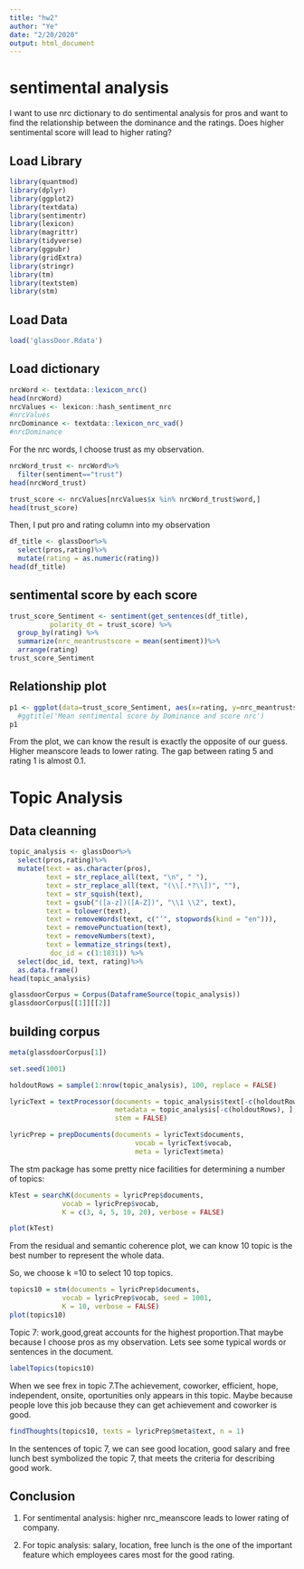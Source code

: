 ---
title: "hw2"
author: "Ye"
date: "2/20/2020"
output: html_document
---




# sentimental analysis 
I want to use nrc dictionary to do sentimental analysis for pros and want to find the relationship between the dominance and the ratings. Does higher sentimental score will lead to higher rating?

## Load Library
```{r message=FALSE}
library(quantmod)
library(dplyr)
library(ggplot2)
library(textdata)
library(sentimentr)
library(lexicon)
library(magrittr)
library(tidyverse)
library(ggpubr)
library(gridExtra)
library(stringr)
library(tm)
library(textstem)
library(stm)
```

## Load Data
```{r}
load('glassDoor.Rdata')
```

## Load dictionary
```{r}

nrcWord <- textdata::lexicon_nrc()
head(nrcWord)
nrcValues <- lexicon::hash_sentiment_nrc
#nrcValues
nrcDominance <- textdata::lexicon_nrc_vad()
#nrcDominance
```


For the nrc words, I choose trust as my observation.
```{r}
nrcWord_trust <- nrcWord%>%
  filter(sentiment=="trust")
head(nrcWord_trust)
```

```{r}
trust_score <- nrcValues[nrcValues$x %in% nrcWord_trust$word,]
head(trust_score)
```

Then, I put pro and rating column into my observation
```{r}
df_title <- glassDoor%>%
  select(pros,rating)%>%
  mutate(rating = as.numeric(rating))
head(df_title)
```

## sentimental score by each score
```{r}
trust_score_Sentiment <- sentiment(get_sentences(df_title), 
          polarity_dt = trust_score) %>% 
  group_by(rating) %>% 
  summarize(nrc_meantrustscore = mean(sentiment))%>%
  arrange(rating)
trust_score_Sentiment
```

## Relationship plot
```{r}
p1 <- ggplot(data=trust_score_Sentiment, aes(x=rating, y=nrc_meantrustscore)) + geom_point(size = 3)+geom_line()
  #ggtitle('Mean sentimental score by Dominance and score nrc')
p1
```

From the plot, we can know the result is exactly the opposite of our guess. Higher meanscore leads to lower rating. The gap between rating 5 and rating 1 is almost 0.1.

# Topic Analysis


## Data cleanning
```{r}

topic_analysis <- glassDoor%>%
  select(pros,rating)%>%
  mutate(text = as.character(pros), 
         text = str_replace_all(text, "\n", " "),   
         text = str_replace_all(text, "(\\[.*?\\])", ""),
         text = str_squish(text), 
         text = gsub("([a-z])([A-Z])", "\\1 \\2", text), 
         text = tolower(text), 
         text = removeWords(text, c("’", stopwords(kind = "en"))), 
         text = removePunctuation(text), 
         text = removeNumbers(text),
         text = lemmatize_strings(text), 
          doc_id = c(1:1831)) %>% 
  select(doc_id, text, rating)%>%
  as.data.frame()
head(topic_analysis)
```


```{r}
glassdoorCorpus = Corpus(DataframeSource(topic_analysis))
glassdoorCorpus[[1]][[2]]
```

## building corpus
```{r}
meta(glassdoorCorpus[1])

set.seed(1001)

holdoutRows = sample(1:nrow(topic_analysis), 100, replace = FALSE)

lyricText = textProcessor(documents = topic_analysis$text[-c(holdoutRows)], 
                          metadata = topic_analysis[-c(holdoutRows), ], 
                          stem = FALSE)

lyricPrep = prepDocuments(documents = lyricText$documents, 
                               vocab = lyricText$vocab,
                               meta = lyricText$meta)
```
The stm package has some pretty nice facilities for determining a number of topics:

```{r}
kTest = searchK(documents = lyricPrep$documents, 
             vocab = lyricPrep$vocab, 
             K = c(3, 4, 5, 10, 20), verbose = FALSE)

plot(kTest)
```
From the residual and semantic coherence plot, we can know 10 topic is the best number to represent the whole data.

So, we choose k =10 to select 10 top topics.
```{r}
topics10 = stm(documents = lyricPrep$documents, 
             vocab = lyricPrep$vocab, seed = 1001,
             K = 10, verbose = FALSE)
plot(topics10)


```
Topic 7: work,good,great accounts for the highest proportion.That maybe because I choose pros as my observation. Lets see some typical words or sentences in the document.

```{r}
labelTopics(topics10)
```

When we see frex in topic 7.The achievement, coworker, efficient, hope, independent, onsite, oportunities only appears in this topic.
Maybe because people love this job because they can get achievement and coworker is good.

```{r}
findThoughts(topics10, texts = lyricPrep$meta$text, n = 1)
```

In the sentences of topic 7, we can see good location, good salary and free lunch best symbolized the topic 7, that meets the criteria for describing good work.


## Conclusion
1. For sentimental analysis: higher nrc_meanscore leads to lower rating of company.

2. For topic analysis: salary, location, free lunch is the one of the important feature which employees cares most for the good rating.









